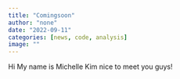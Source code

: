 ```yaml
---
title: "Comingsoon"
author: "none"
date: "2022-09-11"
categories: [news, code, analysis]
image: ""
---
```


Hi My name is Michelle Kim nice to meet you guys!
